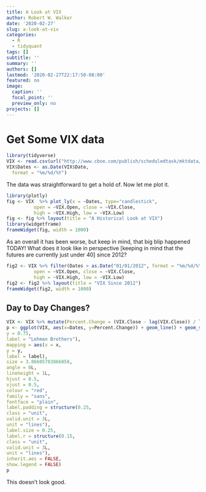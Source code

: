```yaml
---
title: A Look at VIX
author: Robert W. Walker
date: '2020-02-27'
slug: a-look-at-vix
categories:
  - R
  - tidyquant
tags: []
subtitle: ''
summary: ''
authors: []
lastmod: '2020-02-27T22:17:50-08:00'
featured: no
image:
  caption: ''
  focal_point: ''
  preview_only: no
projects: []
---
```


# Get Some VIX data

```r
library(tidyverse)
VIX <- read.csv(url("http://www.cboe.com/publish/scheduledtask/mktdata/datahouse/vixcurrent.csv"), skip = 1)
VIX$Dates <- as.Date(VIX$Date,
  format = "%m/%d/%Y")
```

The data was straightforward to get a hold of.  Now let me plot it.

```r
library(plotly)
fig <- VIX  %>% plot_ly(x = ~Dates, type="candlestick",
          open = ~VIX.Open, close = ~VIX.Close,
          high = ~VIX.High, low = ~VIX.Low) 
fig <- fig %>% layout(title = "A Historical Look at VIX")
library(widgetframe)
frameWidget(fig, width = 1000)
```

As an overall it has been worse, but keep in mind, that big blip happened TODAY!  What does it look like in perspective [keeping in mind that the futures are currently just under 40] since 2012?

```r
fig2 <- VIX %>% filter(Dates > as.Date("01/01/2012", format = "%m/%d/%Y")) %>% plot_ly(x = ~Dates, type="candlestick",
          open = ~VIX.Open, close = ~VIX.Close,
          high = ~VIX.High, low = ~VIX.Low) 
fig2 <- fig2 %>% layout(title = "VIX Since 2012")
frameWidget(fig2, width = 1000)
```

## Day to Day Changes?

```r
VIX <- VIX %>% mutate(Percent.Change = (VIX.Close - lag(VIX.Close)) / lag(VIX.Close)) 
p <- ggplot(VIX, aes(x=Dates, y=Percent.Change)) + geom_line() + geom_smooth(color="orange", method="loess", span=0.05, se=FALSE) + geom_vline(xintercept = as.Date("02/27/2020", format = "%m/%d/%Y"), color="red", alpha=0.2, linetype = "dotted") + geom_vline(xintercept = as.Date("09/12/2008", format = "%m/%d/%Y"), color="red", alpha=0.4) + ggthemes::theme_economist() + geom_label(data = data.frame(x = as.Date("2008-02-12"),
y = 0.75,
label = "Lehman Brothers"),
mapping = aes(x = x,
y = y,
label = label),
size = 3.86605783866058,
angle = 0L,
lineheight = 1L,
hjust = 0.5,
vjust = 0.5,
colour = "red",
family = "sans",
fontface = "plain",
label.padding = structure(0.25,
class = "unit",
valid.unit = 3L,
unit = "lines"),
label.size = 0.25,
label.r = structure(0.15,
class = "unit",
valid.unit = 3L,
unit = "lines"),
inherit.aes = FALSE,
show.legend = FALSE)
p
```




This doesn't look good.
